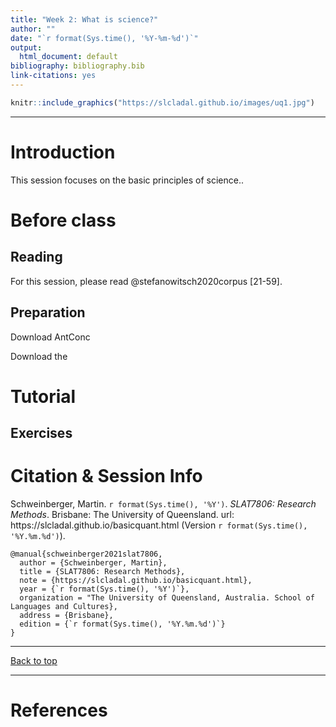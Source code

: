 ```yaml
---
title: "Week 2: What is science?"
author: ""
date: "`r format(Sys.time(), '%Y-%m-%d')`"
output:
  html_document: default
bibliography: bibliography.bib
link-citations: yes
---
```


```r
knitr::include_graphics("https://slcladal.github.io/images/uq1.jpg")
```

***

# Introduction{-}

This session focuses on the basic principles of science..

# Before class{-}

## Reading{-}

For this session, please read @stefanowitsch2020corpus[21-59].

## Preparation{-}

Download AntConc


Download the 

# Tutorial{-}

## Exercises{-}



# Citation & Session Info {-}

Schweinberger, Martin. `r format(Sys.time(), '%Y')`. *SLAT7806: Research Methods*. Brisbane: The University of Queensland. url: https://slcladal.github.io/basicquant.html   (Version `r format(Sys.time(), '%Y.%m.%d')`).

```
@manual{schweinberger2021slat7806,
  author = {Schweinberger, Martin},
  title = {SLAT7806: Research Methods},
  note = {https://slcladal.github.io/basicquant.html},
  year = {`r format(Sys.time(), '%Y')`},
  organization = "The University of Queensland, Australia. School of Languages and Cultures},
  address = {Brisbane},
  edition = {`r format(Sys.time(), '%Y.%m.%d')`}
}
```

***

[Back to top](#introduction)

***

# References {-}

